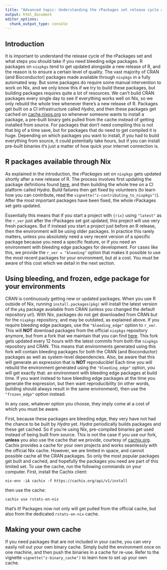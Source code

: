 ```yaml
---
title: "Advanced topic: Understanding the rPackages set release cycle and using bleeding edge packages"
output: html_document
editor_options:
  chunk_output_type: console
---
```


## Introduction

It is important to understand the release cycle of the rPackages set and what steps you should take
if you need bleeding edge packages. R packages on `nixpkgs` tend to get updated alongside a new release of R, 
and the reason is to ensure a certain level of quality. The vast majority of CRAN (and Bioconductor) packages 
made available through `nixpkgs` in a fully automated way. But some packages do require some manual intervention
to work on Nix, and we only know this if we try to build these packages, but building packages requires quite 
a lot of resources. We can’t build CRAN packages every single day to see if everything works well on Nix, 
so we only rebuild the whole tree whenever there’s a new release of R. Packages get built on a CI infrastructure 
called *Hydra*, and then these packages get cached on [cache.nixos.org](cache.nixos.org) so whenever someone 
wants to install a package, a pre-built binary gets pulled from the cache instead of getting installed from source. 
For packages that don’t need compiling this is not that big of a time save, but for packages that do need to get compiled it is huge. 
Depending on which packages you want to install, if you had to build everything from source, it could potentially take hours, 
but if you can install pre-built binaries it’s just a matter of how quick your internet connection is.

## R packages available through Nix

As explained in the introduction, the *rPackages* set on `nixpkgs` gets updated shortly after a new release of R.
The process involves first updating the package definitions found [here](https://github.com/NixOS/nixpkgs/blob/nixos-unstable/pkgs/development/r-modules/),
and then building the whole tree on a CI platform called *Hydra*. Build failures then get fixed by volunteers (to learn 
how you can contribute, read the  `vignette("z-contributing_to_nixpkgs")`). After the most important packages have been fixed,
the whole rPackages set gets updated. 

Essentially this means that if you start a project with `{rix}` using `"latest"` as the `r_ver` just after the rPackages set got
updated, this project will use very fresh packages. But if instead you start a project just before an R release, then the 
environment will be using older packages. In practice this rarely matters, unless you absolutely need a very recent version
of a specific package because you need a specific feature, or if you need an environment with bleeding edge packages for development.
For cases like this, we provide the `r_ver = "bleeding"` option that makes it possible to use the most recent packages for your
environment, but at a cost. You must be aware of this cost which we detail in the next section.

## Using bleeding, and frozen, edge package for your environments

CRAN is continuously getting new or updated packages. When you use R outside of Nix, running `install.packages(pkg)`
will install the latest version of the `pkg` package available from CRAN (unless you changed the default
repository url). With Nix, packages do not get downloaded from CRAN but for the `nixpkgs` repository, and may
be outdated, as explained above. If you require bleeding edge packages, use the `"bleeding_edge"` option to `r_ver`. This
will **NOT** download packages from the official `nixpkgs` repository anymore, but from a fork that we maintain that
you can find [here](https://github.com/rstats-on-nix/nixpkgs/tree/r-daily). This fork gets updated every 12 hours with
the latest commits from both the `nixpkgs` repository and CRAN. This means that environments generated using this fork
will contain bleeding packages for both the CRAN (and Bioconductor) packages as well as system-level dependencies.
Also, be aware that this will generate an expression that is **NOT** reproducible! Each time you will rebuild the 
environment generated using the `"bleeding_edge"` option, you will get exactly that: an environment with bleeding
edge packages at build time. If you want instead to have bleeding edge packages at the time you generate the
expression, but then want reproducibility (in other words, building should always result in the
same environment), then use the `"frozen_edge"` option instead. 

In any case, whatever option you choose, they imply come at a cost of which you must be aware.

First, because these packages are bleeding edge, they very have not had the chance to be built by *Hydra* yet. *Hydra* periodically
builds packages and these get cached. So if you’re using Nix, pre-compiled binaries get used instead of being
built from source. This is not the case if you use our fork, **unless** you also use the cache that we provide, courtesy
of [cachix.org](cachix.org). Cachix provides a cache for your own projects and works seamlessly with the official Nix cache.
However, we are limited in space, and cannot possible cache all the CRAN packages. So only the most popular packages
get built and cached, and hopefully the packages you need are part of this limited set. To use the cache, run the following commands on
your computer. First, install the Cachix client:

```
nix-env -iA cachix -f https://cachix.org/api/v1/install
```

then use the cache:

```
cachix use rstats-on-nix
```

that’s it! Packages now not only will get pulled from the official cache, but also from the dedicated `rstats-on-nix` cache.

## Making your own cache

If you need packages that are not included in your cache, you can very easily roll out your own binary cache. Simply build the 
environment once on one machine, and then push the binaries in a cache for re-use. 
Refer to the vignette `vignette("z-binary_cache")` to learn how to set up your own cache.
